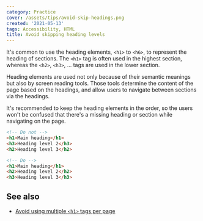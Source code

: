 ```yaml
---
category: Practice
cover: /assets/tips/avoid-skip-headings.png
created: '2021-05-13'
tags: Accessibility, HTML
title: Avoid skipping heading levels
---
```


It's common to use the heading elements, `<h1>` to `<h6>`, to represent the heading of sections.
The `<h1>` tag is often used in the highest section, whereas the `<h2>`, `<h3>`, ... tags are used in the lower section.

Heading elements are used not only because of their semantic meanings but also by screen reading tools. Those tools determine the content of the page based on the headings, and allow users to navigate between sections via the headings.

It's recommended to keep the heading elements in the order, so the users won't be confused that there's a missing heading or section while navigating on the page.

```html
<!-- Do not -->
<h1>Main heading</h1>
<h3>Heading level 2</h3>
<h2>Heading level 3</h2>

<!-- Do -->
<h1>Main heading</h1>
<h2>Heading level 2</h2>
<h3>Heading level 3</h3>
```

## See also

-   [Avoid using multiple `<h1>` tags per page](https://phuoc.ng/collection/tips/avoid-using-multiple-h1-tags-per-page)
